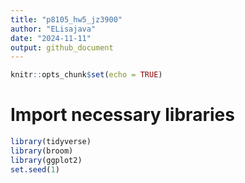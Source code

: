 ```yaml
---
title: "p8105_hw5_jz3900"
author: "ELisajava"
date: "2024-11-11"
output: github_document
---
```


```r
knitr::opts_chunk$set(echo = TRUE)
```

# Import necessary libraries
```r
library(tidyverse) 
library(broom)
library(ggplot2)
set.seed(1)
```